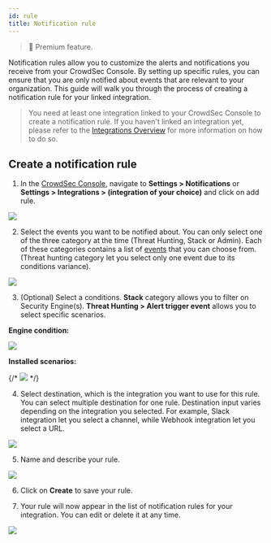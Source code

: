 ```yaml
---
id: rule
title: Notification rule
---
```


> 🌟 Premium feature.

Notification rules allow you to customize the alerts and notifications you receive from your CrowdSec Console.
By setting up specific rules, you can ensure that you are only notified about events that are relevant to your organization.
This guide will walk you through the process of creating a notification rule for your linked integration.

> You need at least one integration linked to your CrowdSec Console to create a notification rule.
> If you haven't linked an integration yet, please refer to the [Integrations Overview](/u/console/notification_integrations/overview) for more information on how to do so.

## Create a notification rule

1. In the [CrowdSec Console](https://app.crowdsec.net), navigate to **Settings > Notifications** or **Settings > Integrations > (integration of your choice)** and click on add rule.

![](/img/console/notification_integrations/notification-rule-list.png)

2. Select the events you want to be notified about. You can only select one of the three category at the time (Threat Hunting, Stack or Admin). Each of these categories contains a list of [events](/notification_integrations/overview.mdx) that you can choose from. (Threat hunting category let you select only one event due to its conditions variance).

![](/img/console/notification_integrations/events-selection.png)

3. (Optional) Select a conditions. **Stack** category allows you to filter on Security Engine(s). **Threat Hunting > Alert trigger event** allows you to select specific scenarios.

**Engine condition:**

![](/img/console/notification_integrations/engine-condition-selection.png)

**Installed scenarios:**

{/* ![](/img/console/notification_integrations/scenario-condition-selection.png) */}

4. Select destination, which is the integration you want to use for this rule. You can select multiple destination for one rule. Destination input varies depending on the integration you selected. For example, Slack integration let you select a channel, while Webhook integration let you select a URL.

![](/img/console/notification_integrations/slack-destination-selection.png)

5. Name and describe your rule.

![](/img/console/notification_integrations/rule-information.png)

6. Click on **Create** to save your rule.

7. Your rule will now appear in the list of notification rules for your integration. You can edit or delete it at any time.

![](/img/console/notification_integrations/notification-rule-list.png)

